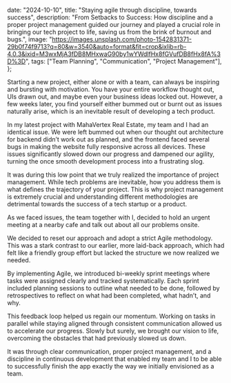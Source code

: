 

  date: "2024-10-10",
  title: "Staying agile through discipline, towards success",
  description:
    "From Setbacks to Success: How discipline and a proper project management guided our journey and played a crucial role in bringing our tech project to life, saving us from the brink of burnout and bugs.",
  image:
    "https://images.unsplash.com/photo-1542831371-29b0f74f9713?q=80&w=3540&auto=format&fit=crop&ixlib=rb-4.0.3&ixid=M3wxMjA3fDB8MHxwaG90by1wYWdlfHx8fGVufDB8fHx8fA%3D%3D",
  tags: ["Team Planning", "Communication", "Project Management"],
};


Starting a new project, either alone or with a team, can always be inspiring and bursting with motivation. You have your entire workflow thought out, UIs drawn out, and maybe even your business ideas locked out. However, a few weeks later, you find yourself either bummed out or burnt out as issues naturally arise, which is an inevitable result of developing a tech product.

In my latest project with MahaVertex Real Estate, my team and I had an identical issue. We were left bummed out when our thought out architecture for backend didn’t work out as planned, and the frontend faced several bugs in making the website fully responsive across all devices. These issues significantly slowed down our progress and dampened our agility, turning the once smooth development process into a frustrating slog.

It was during this low point that we truly realized the importance of project management. While tech problems are inevitable, how you address them is what defines the trajectory of your project. This is why project management is extremely crucial and understanding different methodologies are detrimental towards the success of a tech startup or a product.

As we faced issues, the team together with I, decided to hold an urgent meeting at a nearby cafe and talk out about all our problems onsite.

We decided to reset our approach and adopt a strict Agile methodology. This was a stark contrast to our earlier, more laid-back approach, which had felt like a friendly group effort but lacked the structure we now realized we needed.

By implementing Agile, we introduced bi-weekly sprint meetings where tasks were assigned clearly and tracked systematically. Each sprint included planning sessions to outline what needed to be done, followed by retrospectives to reflect on what had been completed, what hadn’t, and why.

This feedback loop helped us regain our momentum. Working on tasks in parallel while staying aligned through consistent communication allowed us to accelerate our progress. Slowly but surely, we brought our vision to life, overcoming the obstacles that had previously slowed us down.

It was through clear communication, proper project management, and a discipline in continuous development that enabled my team and I to be able to successfully finish the app exactly the way we initially envisioned as a team.
